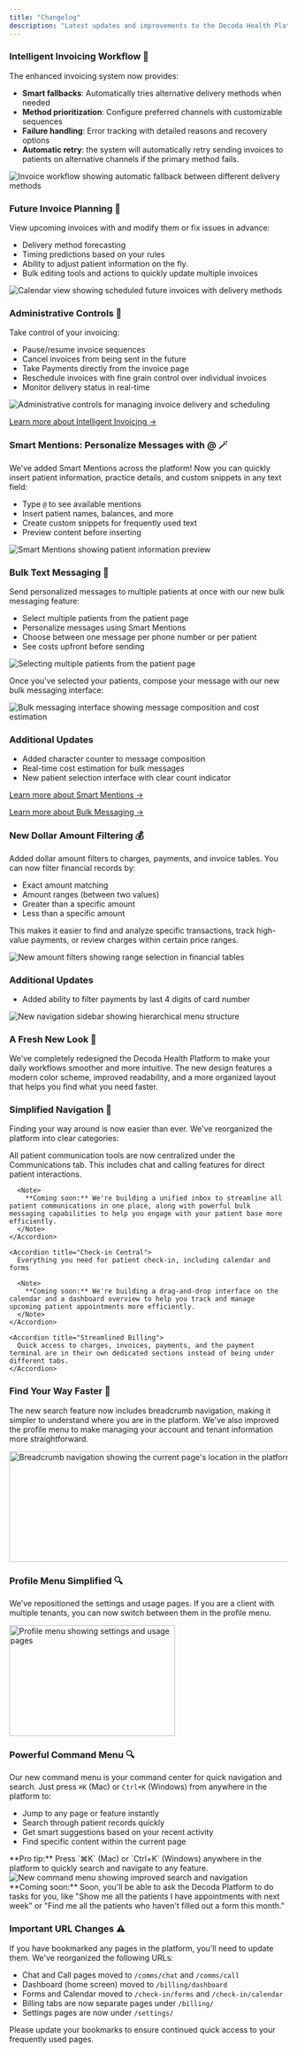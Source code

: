 ```yaml
---
title: "Changelog"
description: "Latest updates and improvements to the Decoda Health Platform"
---
```


<Update label="March 1, 2025" description="Intelligent Invoicing Workflow">

### Intelligent Invoicing Workflow 🧠

The enhanced invoicing system now provides:

- **Smart fallbacks**: Automatically tries alternative delivery methods when needed
- **Method prioritization**: Configure preferred channels with customizable sequences
- **Failure handling**: Error tracking with detailed reasons and recovery options
- **Automatic retry**: the system will automatically retry sending invoices to patients on alternative channels if the primary method fails.

<Frame>
  <img
    src="/updates/changelog-images/2025-03-01/overview.png"
    alt="Invoice workflow showing automatic fallback between different delivery methods"
  />
</Frame>

### Future Invoice Planning 📅

View upcoming invoices with and modify them or fix issues in advance:

- Delivery method forecasting
- Timing predictions based on your rules
- Ability to adjust patient information on the fly.
- Bulk editing tools and actions to quickly update multiple invoices

<Frame>
  <img
    src="/updates/changelog-images/2025-03-01/modify.png"
    alt="Calendar view showing scheduled future invoices with delivery methods"
  />
</Frame>

### Administrative Controls 🔧

Take control of your invoicing:

- Pause/resume invoice sequences
- Cancel invoices from being sent in the future
- Take Payments directly from the invoice page
- Reschedule invoices with fine grain control over individual invoices
- Monitor delivery status in real-time

<Frame>
  <img
    src="/updates/changelog-images/2025-03-01/actions.png"
    alt="Administrative controls for managing invoice delivery and scheduling"
  />
</Frame>

[Learn more about Intelligent Invoicing →](/help/intelligent-invoicing/invoicing-overview)

</Update>

<Update label="February 19, 2025" description="Smart Mentions and Bulk Messaging">

### Smart Mentions: Personalize Messages with @ 🪄

We've added Smart Mentions across the platform! Now you can quickly insert patient information, practice details, and custom snippets in any text field:

- Type `@` to see available mentions
- Insert patient names, balances, and more
- Create custom snippets for frequently used text
- Preview content before inserting

<Frame>
  <img
    src="/updates/changelog-images/2025-02-19/suggestion.png"
    alt="Smart Mentions showing patient information preview"
  />
</Frame>

### Bulk Text Messaging 📱

Send personalized messages to multiple patients at once with our new bulk messaging feature:

- Select multiple patients from the patient page
- Personalize messages using Smart Mentions
- Choose between one message per phone number or per patient
- See costs upfront before sending

<Frame>
  <img
    src="/updates/changelog-images/2025-02-19/patient-multi-select.png"
    alt="Selecting multiple patients from the patient page"
  />
</Frame>

Once you've selected your patients, compose your message with our new bulk messaging interface:

<Frame>
  <img
    src="/updates/changelog-images/2025-02-19/bulk-modal.png"
    alt="Bulk messaging interface showing message composition and cost estimation"
  />
</Frame>

### Additional Updates

- Added character counter to message composition
- Real-time cost estimation for bulk messages
- New patient selection interface with clear count indicator

[Learn more about Smart Mentions →](/help/smart-mentions)

[Learn more about Bulk Messaging →](/help/patient-engagement/bulk-messaging)

</Update>

<Update label="February 15, 2025" description="New Dollar Amount Filters for Billing Tables">

### New Dollar Amount Filtering 💰

Added dollar amount filters to charges, payments, and invoice tables. You can now filter financial records by:

- Exact amount matching
- Amount ranges (between two values)
- Greater than a specific amount
- Less than a specific amount

This makes it easier to find and analyze specific transactions, track high-value payments, or review charges within certain price ranges.

<Frame>
  <img
    src="/updates/changelog-images/2025-02-15/dollar-amount-filter.jpg"
    alt="New amount filters showing range selection in financial tables"
  />
</Frame>

### Additional Updates

- Added ability to filter payments by last 4 digits of card number

</Update>

<Update label="February 11, 2025" description="Navigation Redesign">

<Frame>
  <img
    src="/updates/changelog-images/2025-02-11/fresh-new-look.png"
    alt="New navigation sidebar showing hierarchical menu structure"
  />
</Frame>

### A Fresh New Look 🎨

We've completely redesigned the Decoda Health Platform to make your daily workflows smoother and more intuitive. The new design features a modern color scheme, improved readability, and a more organized layout that helps you find what you need faster.

### Simplified Navigation 🧭

Finding your way around is now easier than ever. We've reorganized the platform into clear categories:

  <AccordionGroup>
    <Accordion title="Communications Hub">
      All patient communication tools are now centralized under the Communications tab. This includes chat and calling features for direct patient interactions.

      <Note>
        **Coming soon:** We're building a unified inbox to streamline all patient communications in one place, along with powerful bulk messaging capabilities to help you engage with your patient base more efficiently.
      </Note>
    </Accordion>

    <Accordion title="Check-in Central">
      Everything you need for patient check-in, including calendar and forms

      <Note>
        **Coming soon:** We're building a drag-and-drop interface on the calendar and a dashboard overview to help you track and manage upcoming patient appointments more efficiently.
      </Note>
    </Accordion>

    <Accordion title="Streamlined Billing">
      Quick access to charges, invoices, payments, and the payment terminal are in their own dedicated sections instead of being under different tabs.
    </Accordion>

  </AccordionGroup>

### Find Your Way Faster 🎯

The new search feature now includes breadcrumb navigation, making it simpler to understand where you are in the platform. We've also improved the profile menu to make managing your account and tenant information more straightforward.

<Frame>
  <img
    src="/updates/changelog-images/2025-02-11/breadcrumbs.png"
    height="200"
    width="600"
    alt="Breadcrumb navigation showing the current page's location in the platform"
  />
</Frame>

### Profile Menu Simplified 🔍

We've repositioned the settings and usage pages. If you are a client with multiple tenants, you can now switch between them in the profile menu.

<Frame>
  <img
    src="/updates/changelog-images/2025-02-11/profile-badge.png"
    height="200"
    width="300"
    alt="Profile menu showing settings and usage pages"
  />
</Frame>

### Powerful Command Menu 🔍

Our new command menu is your command center for quick navigation and search. Just press `⌘K` (Mac) or `Ctrl+K` (Windows) from anywhere in the platform to:

- Jump to any page or feature instantly
- Search through patient records quickly
- Get smart suggestions based on your recent activity
- Find specific content within the current page

<Tip>
  **Pro tip:** Press `⌘K` (Mac) or `Ctrl+K` (Windows) anywhere in the platform
  to quickly search and navigate to any feature.
</Tip>

<Frame>
  <img
    src="/updates/changelog-images/2025-02-11/command-k.png"
    alt="New command menu showing improved search and navigation"
  />
</Frame>

<Note>
  **Coming soon:** Soon, you'll be able to ask the Decoda Platform to do tasks
  for you, like "Show me all the patients I have appointments with next week" or
  "Find me all the patients who haven't filled out a form this month."
</Note>

### Important URL Changes ⚠️

<Warning>
  If you have bookmarked any pages in the platform, you'll need to update them. We've reorganized the following URLs:

- Chat and Call pages moved to `/comms/chat` and `/comms/call`
- Dashboard (home screen) moved to `/billing/dashboard`
- Forms and Calendar moved to `/check-in/forms` and `/check-in/calendar`
- Billing tabs are now separate pages under `/billing/`
- Settings pages are now under `/settings/`

Please update your bookmarks to ensure continued quick access to your frequently used pages.

</Warning>

</Update>
